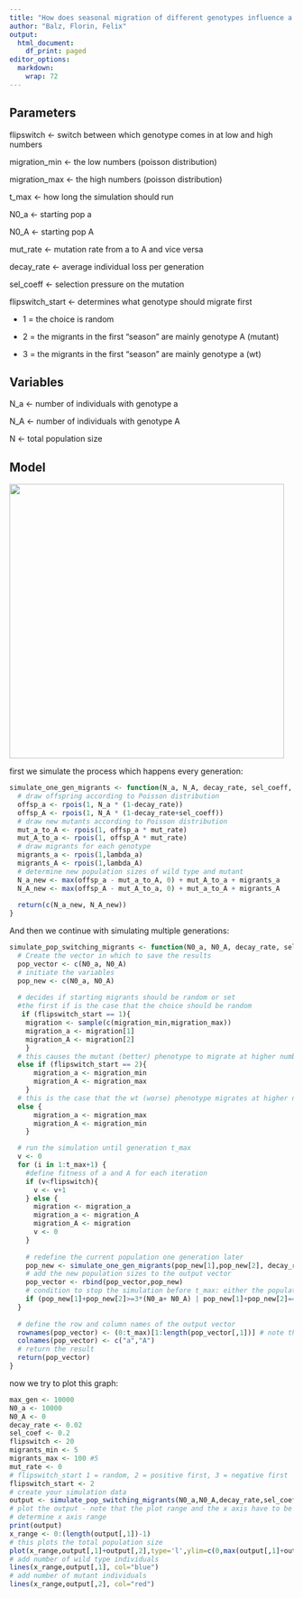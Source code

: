 ```yaml
---
title: "How does seasonal migration of different genotypes influence a doomed population"
author: "Balz, Florin, Felix"
output:
  html_document:
    df_print: paged
editor_options:
  markdown:
    wrap: 72
---
```


## Parameters

flipswitch \<- switch between which genotype comes in at low and high
numbers

migration_min \<- the low numbers (poisson distribution)

migration_max \<- the high numbers (poisson distribution)

t_max \<- how long the simulation should run

N0_a \<- starting pop a

N0_A \<- starting pop A

mut_rate \<- mutation rate from a to A and vice versa

decay_rate \<- average individual loss per generation

sel_coeff \<- selection pressure on the mutation

flipswitch_start \<- determines what genotype should migrate first

-   1 = the choice is random

-   2 = the migrants in the first "season" are mainly genotype A
    (mutant)

-   3 = the migrants in the first "season" are mainly genotype a (wt)

## Variables

N_a \<- number of individuals with genotype a

N_A \<- number of individuals with genotype A

N \<- total population size

## Model

![](images/WhatsApp%20Image%202024-10-16%20at%203.42.52%20PM.jpeg){width="487"}

first we simulate the process which happens every generation:

```r
simulate_one_gen_migrants <- function(N_a, N_A, decay_rate, sel_coeff, mut_rate, lambda_a,lambda_A) {
  # draw offspring according to Poisson distribution
  offsp_a <- rpois(1, N_a * (1-decay_rate))
  offsp_A <- rpois(1, N_A * (1-decay_rate+sel_coeff))
  # draw new mutants according to Poisson distribution
  mut_a_to_A <- rpois(1, offsp_a * mut_rate)
  mut_A_to_a <- rpois(1, offsp_A * mut_rate)
  # draw migrants for each genotype
  migrants_a <- rpois(1,lambda_a)
  migrants_A <- rpois(1,lambda_A)
  # determine new population sizes of wild type and mutant
  N_a_new <- max(offsp_a - mut_a_to_A, 0) + mut_A_to_a + migrants_a
  N_A_new <- max(offsp_A - mut_A_to_a, 0) + mut_a_to_A + migrants_A
  
  return(c(N_a_new, N_A_new))
}
```

And then we continue with simulating multiple generations:

```r
simulate_pop_switching_migrants <- function(N0_a, N0_A, decay_rate, sel_coeff, flipswitch, migration_min, migration_max, mut_rate, t_max, flipswitch_start) {
  # Create the vector in which to save the results
  pop_vector <- c(N0_a, N0_A)
  # initiate the variables
  pop_new <- c(N0_a, N0_A)
  
  # decides if starting migrants should be random or set
  #the first if is the case that the choice should be random
   if (flipswitch_start == 1){
    migration <- sample(c(migration_min,migration_max))
    migration_a <- migration[1]
    migration_A <- migration[2]
    } 
  # this causes the mutant (better) phenotype to migrate at higher numbers first
  else if (flipswitch_start == 2){
      migration_a <- migration_min
      migration_A <- migration_max
    } 
  # this is the case that the wt (worse) phenotype migrates at higher numbers first
  else {
      migration_a <- migration_max
      migration_A <- migration_min
    }

  # run the simulation until generation t_max
  v <- 0
  for (i in 1:t_max+1) {
    #define fitness of a and A for each iteration
    if (v<flipswitch){
      v <- v+1
    } else {
      migration <- migration_a
      migration_a <- migration_A
      migration_A <- migration
      v <- 0
    }
    
    # redefine the current population one generation later
    pop_new <- simulate_one_gen_migrants(pop_new[1],pop_new[2], decay_rate, sel_coeff, mut_rate,migration_a,migration_A)
    # add the new population sizes to the output vector
    pop_vector <- rbind(pop_vector,pop_new)
    # condition to stop the simulation before t_max: either the population exceeds 1.5 times the original population size, or it goes extinct
    if (pop_new[1]+pop_new[2]>=3*(N0_a+ N0_A) | pop_new[1]+pop_new[2]==0) break
  }
  
  # define the row and column names of the output vector
  rownames(pop_vector) <- (0:t_max)[1:length(pop_vector[,1])] # note that the vector has to be cut if the simulation stopped early
  colnames(pop_vector) <- c("a","A")
  # return the result
  return(pop_vector)	
}
```

now we try to plot this graph:

```r
max_gen <- 10000
N0_a <- 10000
N0_A <- 0
decay_rate <- 0.02
sel_coef <- 0.2
flipswitch <- 20
migrants_min <- 5
migrants_max <- 100 #5
mut_rate <- 0
# flipswitch_start 1 = random, 2 = positive first, 3 = negative first
flipswitch_start <- 2
# create your simulation data
output <- simulate_pop_switching_migrants(N0_a,N0_A,decay_rate,sel_coef,flipswitch,migrants_min,migrants_max,mut_rate,max_gen, flipswitch_start)
# plot the output - note that the plot range and the x axis have to be adjusted based on the length of the table
# determine x axis range 
print(output)
x_range <- 0:(length(output[,1])-1)
# this plots the total population size
plot(x_range,output[,1]+output[,2],type='l',ylim=c(0,max(output[,1]+output[,2])),xlab = "Generation",ylab = "Population size")
# add number of wild type individuals
lines(x_range,output[,1], col="blue")
# add number of mutant individuals
lines(x_range,output[,2], col="red")
```
